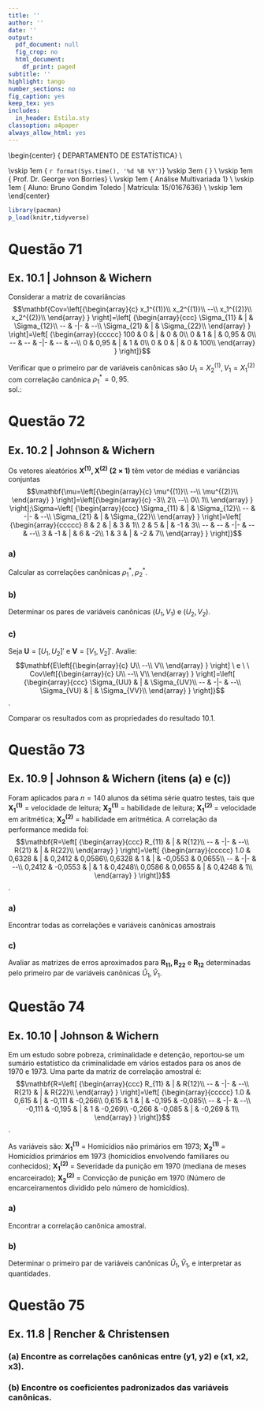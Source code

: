 ```yaml
---
title: ''
author: ''
date: ''
output:
  pdf_document: null
  fig_crop: no
  html_document:
    df_print: paged
subtitle: ''
highlight: tango
number_sections: no
fig_caption: yes
keep_tex: yes
includes:
  in_header: Estilo.sty
classoption: a4paper
always_allow_html: yes
---
```

  
  
\begin{center}
{\Large
  DEPARTAMENTO DE ESTATÍSTICA} \\
\vspace{0.5cm}
\begin{figure}[!t]
\centering
\includegraphics[width=9cm, keepaspectratio]{logo-UnB.eps}
\end{figure}
\vskip 1em
{\large
  `r format(Sys.time(), '%d %B %Y')`}
\vskip 3em
{\LARGE
  \textbf{Lista 8 - Correlação Canônica}} \\
\vskip 1em
{\Large
  Prof. Dr. George von Borries} \\
\vskip 1em
{\Large
  Análise Multivariada 1} \\
\vskip 1em
{\Large
  Aluno: Bruno Gondim Toledo | Matrícula: 15/0167636} \\
\vskip 1em
\end{center}

```r

library(pacman)
p_load(knitr,tidyverse)
```

\newpage

# Questão 71

## Ex. 10.1 | Johnson & Wichern

Considerar a matriz de covariâncias $$\mathbf{Cov=\left[{\begin{array}{c}
     x_1^{(1)}\\
     x_2^{(1)}\\
     --\\
     x_1^{(2)}\\
     x_2^{(2)}\\
  \end{array} } \right]=\left[ {\begin{array}{ccc}
     \Sigma_{11} & | & \Sigma_{12}\\
     -- & -|- & --\\
      \Sigma_{21} & | & \Sigma_{22}\\
  \end{array} } \right]=\left[ {\begin{array}{ccccc}
  100 & 0 & | & 0 & 0\\
  0 & 1 & | & 0,95 & 0\\
  -- & -- & -|- & -- & --\\
  0 & 0,95 & | & 1 & 0\\
  0 & 0 & | & 0 & 100\\
  \end{array} } \right]}$$

Verificar que o primeiro par de variáveis canônicas são $U_1=X_2^{(1)},V_1=X_1^{(2)}$ com correlação canônica $\rho_1^*=0,95$.
\
sol.:
\


# Questão 72

## Ex. 10.2 | Johnson & Wichern

Os vetores aleatórios $\mathbf{X^{(1)},X^{(2)} \ (2 \times 1)}$ têm vetor de médias e variâncias conjuntas $$\mathbf{\mu=\left[{\begin{array}{c}
     \mu^{(1)}\\
     --\\
     \mu^{(2)}\\
  \end{array} } \right]=\left[{\begin{array}{c}
     -3\\
     2\\
     --\\
     0\\
     1\\
  \end{array} } \right];\Sigma=\left[ {\begin{array}{ccc}
     \Sigma_{11} & | & \Sigma_{12}\\
     -- & -|- & --\\
      \Sigma_{21} & | & \Sigma_{22}\\
  \end{array} } \right]=\left[ {\begin{array}{ccccc}
  8 & 2 & | & 3 & 1\\
  2 & 5 & | & -1 & 3\\
  -- & -- & -|- & -- & --\\
  3 & -1 & | & 6 & -2\\
  1 & 3 & | & -2 & 7\\
  \end{array} } \right]}$$

### a)
Calcular as correlações canônicas $\rho_1^*,\rho_2^*$.



### b)
Determinar os pares de variáveis canônicas $(U_1,V_1)$ e $(U_2,V_2)$.



### c)
Seja $\mathbf{U} = [U_1,U_2]'$ e $\mathbf{V}=[V_1,V_2]'$. Avalie: $$\mathbf{E\left[{\begin{array}{c}
     U\\
     --\\
     V\\
  \end{array} } \right] \ e \ \ Cov\left[{\begin{array}{c}
     U\\
     --\\
     V\\
  \end{array} } \right]=\left[ {\begin{array}{ccc}
     \Sigma_{UU} & | & \Sigma_{UV}\\
     -- & -|- & --\\
      \Sigma_{VU} & | & \Sigma_{VV}\\
  \end{array} } \right]}$$.
  
Comparar os resultados com as propriedades do resultado 10.1.


# Questão 73

## Ex. 10.9 | Johnson & Wichern (itens (a) e (c))

Foram aplicados para $n=140$ alunos da sétima série quatro testes, tais que $\mathbf{X_1^{(1)}}$ = velocidade de leitura; $\mathbf{X_2^{(1)}}$ = habilidade de leitura; $\mathbf{X_1^{(2)}}$ = velocidade em aritmética; $\mathbf{X_2^{(2)}}$ = habilidade em aritmética. A correlação da performance medida foi: $$\mathbf{R=\left[ {\begin{array}{ccc}
     R_{11} & | & R{12}\\
     -- & -|- & --\\
      R{21} & | & R{22}\\
  \end{array} } \right]=\left[ {\begin{array}{ccccc}
     1.0 & 0,6328 & | & 0,2412 & 0,0586\\
     0,6328 & 1 & | & -0,0553 & 0,0655\\
     -- & -|- & --\\
     0,2412 & -0,0553 & | & 1 & 0,4248\\
     0,0586 & 0,0655 & | & 0,4248 & 1\\
  \end{array} } \right]}$$.
  

### a)
Encontrar todas as correlações e variáveis canônicas amostrais 

### c)
Avaliar as matrizes de erros aproximados para $\mathbf{R_{11},R_{22}}$ e $\mathbf{R_{12}}$ determinadas pelo primeiro par de variáveis canônicas $\hat{U}_1,\hat{V}_1$.

# Questão 74

## Ex. 10.10 | Johnson & Wichern

Em um estudo sobre pobreza, criminalidade e detenção, reportou-se um sumário estatístico da criminalidade em vários estados para os anos de 1970 e 1973. Uma parte da matriz de correlação amostral é: $$\mathbf{R=\left[ {\begin{array}{ccc}
     R_{11} & | & R{12}\\
     -- & -|- & --\\
      R{21} & | & R{22}\\
  \end{array} } \right]=\left[ {\begin{array}{ccccc}
     1.0 & 0,615 & | & -0,111 & -0,266\\
     0,615 & 1 & | & -0,195 & -0,085\\
     -- & -|- & --\\
     -0,111 & -0,195 & | & 1 & -0,269\\
     -0,266 & -0,085 & | & -0,269 & 1\\
  \end{array} } \right]}$$.

As variáveis são:
$\mathbf{X_1^{(1)}}$ = Homicídios não primários em 1973;
$\mathbf{X_2^{(1)}}$ = Homicídios primários em 1973 (homicídios envolvendo familiares ou conhecidos);
$\mathbf{X_1^{(2)}}$ = Severidade da punição em 1970 (mediana de meses encarceirado);
$\mathbf{X_2^{(2)}}$ = Convicção de punição em 1970 (Número de encarceiramentos dividido pelo número de homicídios).

### a)
Encontrar a correlação canônica amostral.



### b)
Determinar o primeiro par de variáveis canônicas $\hat{U}_1,\hat{V}_1$, e interpretar as quantidades.



# Questão 75

## Ex. 11.8 | Rencher & Christensen

### (a) Encontre as correlações canônicas entre (y1, y2) e (x1, x2, x3).

### (b) Encontre os coeficientes padronizados das variáveis canônicas.



